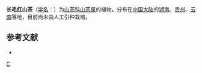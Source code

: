 {{Speciesbox 
| taxon = Camellia villosa
| authority = Chang
}}

'''长毛红山茶'''（[[学名|学名]]：{{lang|la|''Camellia villosa''}}）为[[山茶科|山茶科]][[山茶属|山茶属]]的植物。分布在[[中国大陆|中国大陆]]的[[湖南|湖南]]、[[贵州|贵州]]、[[云南|云南]]等地，目前尚未由人工引种栽培。

== 参考文献 ==
<div class="references-small">
* {{cite web| url =http://www.bioinfo.cn/db05/KmzwSpecies.php?action=view&id=28900| title =长毛红山茶| work =《中国高等植物数据库全库》| publisher =中国科学院微生物研究所| author =昆明植物研究所| accessdate =2009-02-26| deadurl =yes| archiveurl =https://web.archive.org/web/20160305053330/http://www.bioinfo.cn/db05/KmzwSpecies.php?action=view&id=28900| archivedate =2016-03-05}}
</div>
{{Taxonbar|from=Q15232683}}

[[Category:山茶属|C]]


{{植物小作品}}